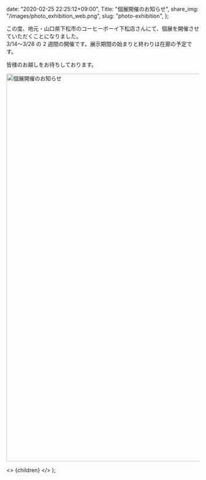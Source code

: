 
  date: "2020-02-25 22:25:12+09:00",
  Title: "個展開催のお知らせ",
  share_img: "/images/photo_exhibition_web.png",
  slug: "photo-exhibition",
};

この度、地元・山口県下松市のコーヒーボーイ下松店さんにて、個展を開催させていただくことになりました。<br />
3/14〜3/28 の 2 週間の開催です。展示期間の始まりと終わりは在廊の予定です。

皆様のお越しをお待ちしております。

<img src="/images/photo_exhibition_web.png" alt="個展開催のお知らせ" width="2000" height="1011" loading="lazy" />

  <>
    <Head>
      <title>{meta.Title} | 異郷好実</title>
    </Head>
    <PostLayout meta={meta}>{children}</PostLayout>
  </>
);
